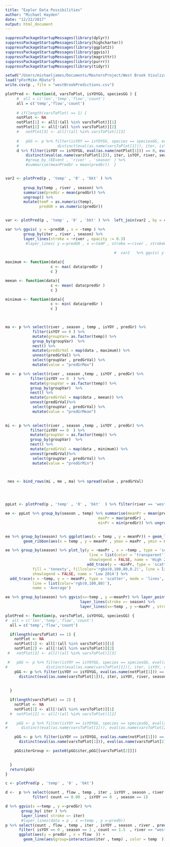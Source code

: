 ```yaml
---
title: "Explor Data Possibilities"
author: "Michael Hayden"
date: "12/22/2017"
output: html_document
---
```


```r
suppressPackageStartupMessages(library(dplyr))
suppressPackageStartupMessages(library(highcharter))
suppressPackageStartupMessages(library(ggplot2))
suppressPackageStartupMessages(library(ggvis))
suppressPackageStartupMessages(library(magrittr))
suppressPackageStartupMessages(library(purrr))
suppressPackageStartupMessages(library(tidyr))
```



```r
setwd("/Users/michaeljames/Documents/MastersProject/West Brook Visulizations/Data")
load("pForMike.RData")
write.csv(p , file = "westBrookPredictions.csv")
```


```r
plotPred <- function(d, varsToPlot, isYOYGG, speciesGG ) {
     #  all = c('len','temp','flow','count')
     all = c('temp','flow','count')
     
     # if(length(varsToPlot) == 1) {
     notPlot <- NA
     notPlot[1] <- all[!(all %in% varsToPlot)][1]
     notPlot[2] <- all[!(all %in% varsToPlot)][2]
     #   notPlot[3] <- all[!(all %in% varsToPlot)][3]
     
     #   pGG <- p %>% filter(isYOY == isYOYGG, species == speciesGG, eval(as.name(notPlot[1])) == 0, eval(as.name(notPlot[2])) == 0, eval(as.name(notPlot[3])) == 0 ) %>%
     #                 distinct(eval(as.name(varsToPlot[1])), iter, isYOY, river, species, season, .keep_all = TRUE)
     d %>% filter(isYOY == isYOYGG, eval(as.name(notPlot[1])) == 0, eval(as.name(notPlot[2])) == 0 ) %>%
         distinct(eval(as.name(varsToPlot[1])), iter, isYOY, river, season, .keep_all = TRUE) }
         #group_by_(EEvent , 'river' , 'season' ) %>% 
         #summarise(meanPredGr = mean(predGr))  }


var2 <- plotPred(p , 'temp' , '0' , 'bkt' ) %>% 
         
        group_by(temp , river , season) %>% 
        summarise(predGr = mean(predGr)) %>% 
        ungroup() %>%
        mutate(temP = as.numeric(temp), 
               predGR = as.numeric(predGr))


var <- plotPred(p , 'temp' , '0' , 'bkt' ) %>%  left_join(var2 , by = c('river' = 'river' , 'temp' = 'temp' , 'season' = 'season'))

var %>% ggvis( y = ~predGR , x = ~temp ) %>%
        group_by(iter , river , season) %>%
        layer_lines(stroke = ~river , opacity := 0.3) 
         #layer_lines( y =~predGR , x =~temP , stroke =~river , strokeWidth := 2)
                                                           
                                                #  var2   %>% ggvis( y = ~predGr , x = ~temp )   %>% layer_lines() %>% data()

```

```r

maximum <- function(data){ 
                    c <- max( data$predGr )
                    c }

meean <- function(data){ 
                    c <- mean( data$predGr )
                    c }

minimum <- function(data){ 
                    c <- min( data$predGr )
                    c }

 

ma <- p %>% select(river , season , temp , isYOY , predGr) %>% 
            filter(isYOY == 0 ) %>% 
            mutate(groupVar= as.factor(temp)) %>%
            group_by(groupVar)  %>% 
            nest() %>%
            mutate(predGrVal = map(data , maximum)) %>%
            unnest(predGrVal) %>% 
            select(groupVar , predGrVal) %>%
            mutate(value = "predGrMax")

me <- p %>% select(river , season ,temp , isYOY , predGr) %>% 
           filter(isYOY == 0  ) %>% 
           mutate(groupVar = as.factor(temp)) %>%
           group_by(groupVar)  %>% 
           nest() %>%
           mutate(predGrVal = map(data , meean)) %>%
           unnest(predGrVal)%>% 
            select(groupVar , predGrVal) %>%
            mutate(value = "predGrMean")
           

mi <- p %>% select(river , season ,temp , isYOY , predGr) %>% 
           filter(isYOY == 0  ) %>% 
           mutate(groupVar = as.factor(temp)) %>%
           group_by(groupVar)  %>% 
           nest() %>%
           mutate(predGrVal = map(data , minimum)) %>%
           unnest(predGrVal)%>% 
            select(groupVar , predGrVal) %>%
            mutate(value = "predGrMin")

  

 nes <- bind_rows(mi , me , ma) %>% spread(value , predGrVal)


                
```



```r
ppLot <- plotPred(p , 'temp' , '0' , 'bkt'  ) %>% filter(river == 'west brook' )

ee <- ppLot %>% group_by(season , temp) %>% summarise(meanPr = mean(predGr) ,
                                         maxPr = max(predGr) ,
                                         minPr = min(predGr)) %>% ungroup()


ee %>% group_by(season) %>% ggplot(aes(x = temp , y = meanPr)) + geom_line(aes(group = season , colour = season ) ,  size = .5) + 
        geom_ribbon(aes(x = temp , y = meanPr , ymax = maxPr , ymin = minPr , group = season , fill = season), alpha = 0.5)

ee %>% group_by(season) %>% plot_ly(y = ~maxPr , x = ~temp , type = 'scatter' , mode = 'lines' ,
                                     line = list(color = 'transparent'),
                                     showlegend = FALSE, name = 'High 2014') %>%
                                    add_trace(y = ~minPr, type = 'scatter', mode = 'lines',
            fill = 'tonexty', fillcolor='rgba(0,100,80,0.2)', line = list(color = 'transparent'),
            showlegend = FALSE, name = 'Low 2014') %>%
  add_trace(x = ~temp, y = ~ meanPr, type = 'scatter', mode = 'lines',
            line = list(color='rgb(0,100,80)'),
            name = 'Average') 

````

```r
ee %>% group_by(season) %>% ggvis(x=~temp , y =~meanPr) %>% layer_points(fill =~season) %>%
                                 layer_lines(stroke =~ season) %>%
                                 layer_lines(x=~temp , y =~maxPr , strokeDash := 6 )
```

```r
plotPred <- function(p, varsToPlot, isYOYGG, speciesGG) {
#  all = c('len','temp','flow','count')
  all = c('temp','flow','count')

  if(length(varsToPlot) == 1) {
    notPlot <- NA
    notPlot[1] <- all[!(all %in% varsToPlot)][1]
    notPlot[2] <- all[!(all %in% varsToPlot)][2]
 #   notPlot[3] <- all[!(all %in% varsToPlot)][3]

 #   pGG <- p %>% filter(isYOY == isYOYGG, species == speciesGG, eval(as.name(notPlot[1])) == 0, eval(as.name(notPlot[2])) == 0, eval(as.name(notPlot[3])) == 0 ) %>%
#                 distinct(eval(as.name(varsToPlot[1])), iter, isYOY, river, species, season, .keep_all = TRUE)
    pGG <- p %>% filter(isYOY == isYOYGG, eval(as.name(notPlot[1])) == 0, eval(as.name(notPlot[2])) == 0 ) %>%
      distinct(eval(as.name(varsToPlot[1])), iter, isYOY, river, season, .keep_all = TRUE)
   
   
  }

  if(length(varsToPlot) == 2) {
    notPlot <- NA
    notPlot[1] <- all[!(all %in% varsToPlot)][1]
  #  notPlot[2] <- all[!(all %in% varsToPlot)][2]

#    pGG <- p %>% filter(isYOY == isYOYGG, species == speciesGG, eval(as.name(notPlot[1])) == 0, eval(as.name(notPlot[2])) == 0 ) %>%
#      distinct(eval(as.name(varsToPlot[1])), eval(as.name(varsToPlot[2])), iter, isYOY, river, species, season, .keep_all = TRUE)

    pGG <- p %>% filter(isYOY == isYOYGG, eval(as.name(notPlot[1])) == 0 ) %>%
      distinct(eval(as.name(varsToPlot[1])), eval(as.name(varsToPlot[2])), iter, isYOY, river, season, .keep_all = TRUE)

    pGG$iterGroup <- paste0(pGG$iter,pGG[[varsToPlot[2]]])

   
  }
  return(pGG)
}

c <- plotPred(p , 'temp' , '0' , 'bkt')
```


```r
d <-  p %>% select(count , flow , temp , iter , isYOY , season , river , predGr) 
            filter( count == 0.00  , isYOY == 0  , season == 1)

d %>% ggvis(x =~temp , y =~predGr) %>% 
       group_by( iter ) %>%
       layer_lines( stroke =~ iter) 
       #layer_lines(data = p , x =~temp , y =~predGr)
p %>% select(count , flow , temp , iter , isYOY , season , river , predGr)%>%
      filter( isYOY == 0 , season == 1 , count == 1.5  , river == "west brook") %>% 
      ggplot(aes(y = predGr , x = flow  )) + 
        geom_line(aes(group=interaction(iter , temp) , color = temp  )) 
```
